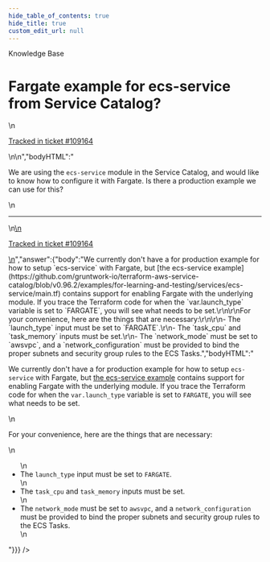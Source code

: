 ```yaml
---
hide_table_of_contents: true
hide_title: true
custom_edit_url: null
---
```



<head>
  <link rel="canonical" href="https://github.com/gruntwork-io/knowledge-base/discussions/544" />
</head>

<CenterLayout>
<span className="searchCategory">Knowledge Base</span>
<h1>Fargate example for ecs-service from Service Catalog?</h1>
<GitHub discussion={{"id":"D_kwDOF8slf84AQhPu","number":544,"author":{"login":"yorinasub17"},"title":"Fargate example for ecs-service from Service Catalog?","body":"\nWe are using the `ecs-service` module in the Service Catalog, and would like to know how to configure it with Fargate. Is there a production example we can use for this?\n\n---\n\n<ins datetime=\"2022-08-24T14:46:35Z\">\n  <p><a href=\"https://support.gruntwork.io/hc/requests/109164\">Tracked in ticket #109164</a></p>\n</ins>\n","bodyHTML":"<p dir=\"auto\">We are using the <code class=\"notranslate\">ecs-service</code> module in the Service Catalog, and would like to know how to configure it with Fargate. Is there a production example we can use for this?</p>\n<hr>\n<ins datetime=\"2022-08-24T14:46:35Z\">\n  <p dir=\"auto\"><a href=\"https://support.gruntwork.io/hc/requests/109164\" rel=\"nofollow\">Tracked in ticket #109164</a></p>\n</ins>","answer":{"body":"We currently don't have a for production example for how to setup `ecs-service` with Fargate, but [the ecs-service example](https://github.com/gruntwork-io/terraform-aws-service-catalog/blob/v0.96.2/examples/for-learning-and-testing/services/ecs-service/main.tf) contains support for enabling Fargate with the underlying module. If you trace the Terraform code for when the `var.launch_type` variable is set to `FARGATE`, you will see what needs to be set.\r\n\r\nFor your convenience, here are the things that are necessary:\r\n\r\n- The `launch_type` input must be set to `FARGATE`.\r\n- The `task_cpu` and `task_memory` inputs must be set.\r\n- The `network_mode` must be set to `awsvpc`, and a `network_configuration` must be provided to bind the proper subnets and security group rules to the ECS Tasks.","bodyHTML":"<p dir=\"auto\">We currently don't have a for production example for how to setup <code class=\"notranslate\">ecs-service</code> with Fargate, but <a href=\"https://github.com/gruntwork-io/terraform-aws-service-catalog/blob/v0.96.2/examples/for-learning-and-testing/services/ecs-service/main.tf\">the ecs-service example</a> contains support for enabling Fargate with the underlying module. If you trace the Terraform code for when the <code class=\"notranslate\">var.launch_type</code> variable is set to <code class=\"notranslate\">FARGATE</code>, you will see what needs to be set.</p>\n<p dir=\"auto\">For your convenience, here are the things that are necessary:</p>\n<ul dir=\"auto\">\n<li>The <code class=\"notranslate\">launch_type</code> input must be set to <code class=\"notranslate\">FARGATE</code>.</li>\n<li>The <code class=\"notranslate\">task_cpu</code> and <code class=\"notranslate\">task_memory</code> inputs must be set.</li>\n<li>The <code class=\"notranslate\">network_mode</code> must be set to <code class=\"notranslate\">awsvpc</code>, and a <code class=\"notranslate\">network_configuration</code> must be provided to bind the proper subnets and security group rules to the ECS Tasks.</li>\n</ul>"}}} />

</CenterLayout>
  

<!-- ##DOCS-SOURCER-START
{
  "sourcePlugin": "github-discussions",
  "hash": "5bed6d3de4ff1bf00cf5fddd8fa518f5"
}
##DOCS-SOURCER-END -->
